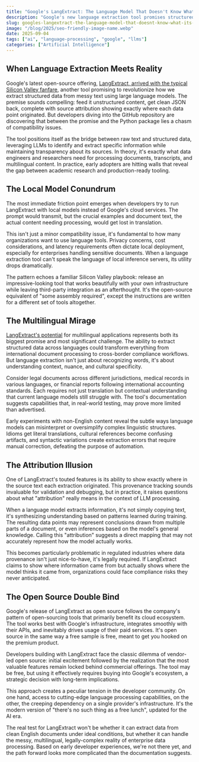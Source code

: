```yaml
---
title: "Google's LangExtract: The Language Model That Doesn't Know What It's Doing"
description: "Google's new language extraction tool promises structured data from messy text, but developers are discovering it's more complicated than advertised."
slug: googles-langextract-the-language-model-that-doesnt-know-what-its-doing
image: "/blog/2025/seo-friendly-image-name.webp"
date: 2025-09-04
tags: ["ai", "language-processing", "google", "llms"]
categories: ["Artificial Intelligence"]
---
```


## When Language Extraction Meets Reality

Google's latest open-source offering, [LangExtract, arrived with the typical Silicon Valley fanfare](/blog/2025-08/langextract-how-google-brought-nlp-back), another tool promising to revolutionize how we extract structured data from messy text using large language models. The premise sounds compelling: feed it unstructured content, get clean JSON back, complete with source attribution showing exactly where each data point originated. But developers diving into the GitHub repository are discovering that between the promise and the Python package lies a chasm of compatibility issues.

The tool positions itself as the bridge between raw text and structured data, leveraging LLMs to identify and extract specific information while maintaining transparency about its sources. In theory, it's exactly what data engineers and researchers need for processing documents, transcripts, and multilingual content. In practice, early adopters are hitting walls that reveal the gap between academic research and production-ready tooling.

## The Local Model Conundrum

The most immediate friction point emerges when developers try to run LangExtract with local models instead of Google's cloud services. The prompt would transmit, but the crucial examples and document text, the actual content needing processing, would get lost in translation.

This isn't just a minor compatibility issue, it's fundamental to how many organizations want to use language tools. Privacy concerns, cost considerations, and latency requirements often dictate local deployment, especially for enterprises handling sensitive documents. When a language extraction tool can't speak the language of local inference servers, its utility drops dramatically.

The pattern echoes a familiar Silicon Valley playbook: release an impressive-looking tool that works beautifully with your own infrastructure while leaving third-party integration as an afterthought. It's the open-source equivalent of "some assembly required", except the instructions are written for a different set of tools altogether.

## The Multilingual Mirage

[LangExtract's potential](/blog/2025-08/langextract-how-google-brought-nlp-back) for multilingual applications represents both its biggest promise and most significant challenge. The ability to extract structured data across languages could transform everything from international document processing to cross-border compliance workflows. But language extraction isn't just about recognizing words, it's about understanding context, nuance, and cultural specificity.

Consider legal documents across different jurisdictions, medical records in various languages, or financial reports following international accounting standards. Each requires not just translation but contextual understanding that current language models still struggle with. The tool's documentation suggests capabilities that, in real-world testing, may prove more limited than advertised.

Early experiments with non-English content reveal the subtle ways language models can misinterpret or oversimplify complex linguistic structures. Idioms get literal translations, cultural references become confusing artifacts, and syntactic variations create extraction errors that require manual correction, defeating the purpose of automation.

## The Attribution Illusion

One of LangExtract's touted features is its ability to show exactly where in the source text each extraction originated. This provenance tracking sounds invaluable for validation and debugging, but in practice, it raises questions about what "attribution" really means in the context of LLM processing.

When a language model extracts information, it's not simply copying text, it's synthesizing understanding based on patterns learned during training. The resulting data points may represent conclusions drawn from multiple parts of a document, or even inferences based on the model's general knowledge. Calling this "attribution" suggests a direct mapping that may not accurately represent how the model actually works.

This becomes particularly problematic in regulated industries where data provenance isn't just nice-to-have, it's legally required. If LangExtract claims to show where information came from but actually shows where the model thinks it came from, organizations could face compliance risks they never anticipated.

## The Open Source Double Bind

Google's release of LangExtract as open source follows the company's pattern of open-sourcing tools that primarily benefit its cloud ecosystem. The tool works best with Google's infrastructure, integrates smoothly with their APIs, and inevitably drives usage of their paid services. It's open source in the same way a free sample is free, meant to get you hooked on the premium product.

Developers building with LangExtract face the classic dilemma of vendor-led open source: initial excitement followed by the realization that the most valuable features remain locked behind commercial offerings. The tool may be free, but using it effectively requires buying into Google's ecosystem, a strategic decision with long-term implications.

This approach creates a peculiar tension in the developer community. On one hand, access to cutting-edge language processing capabilities, on the other, the creeping dependency on a single provider's infrastructure. It's the modern version of "there's no such thing as a free lunch", updated for the AI era.

The real test for LangExtract won't be whether it can extract data from clean English documents under ideal conditions, but whether it can handle the messy, multilingual, legally-complex reality of enterprise data processing. Based on early developer experiences, we're not there yet, and the path forward looks more complicated than the documentation suggests.